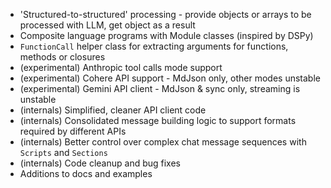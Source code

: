  - 'Structured-to-structured' processing - provide objects or arrays to be processed with LLM, get object as a result
 - Composite language programs with Module classes (inspired by DSPy)
 - `FunctionCall` helper class for extracting arguments for functions, methods or closures
 - (experimental) Anthropic tool calls mode support
 - (experimental) Cohere API support - MdJson only, other modes unstable
 - (experimental) Gemini API client - MdJson & sync only, streaming is unstable
 - (internals) Simplified, cleaner API client code
 - (internals) Consolidated message building logic to support formats required by different APIs
 - (internals) Better control over complex chat message sequences with `Scripts` and `Sections`
 - (internals) Code cleanup and bug fixes
 - Additions to docs and examples
